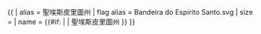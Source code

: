 {{ {{{1<noinclude>|country showdata</noinclude>}}}
| alias = 聖埃斯皮里圖州
| flag alias = Bandeira do Espírito Santo.svg
| size = {{{size|}}}
| name = {{#if: {{{name|}}} | {{{name|}}} | 聖埃斯皮里圖州 }}
}}